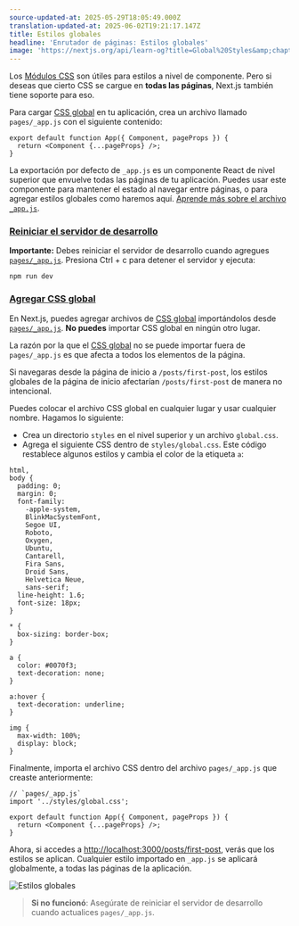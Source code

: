 ```yaml
---
source-updated-at: 2025-05-29T18:05:49.000Z
translation-updated-at: 2025-06-02T19:21:17.147Z
title: Estilos globales
headline: 'Enrutador de páginas: Estilos globales'
image: 'https://nextjs.org/api/learn-og?title=Global%20Styles&amp;chapter=16'
---
```


Los [Módulos CSS](/docs/basic-features/built-in-css-support#adding-component-level-css) son útiles para estilos a nivel de componente. Pero si deseas que cierto CSS se cargue en **todas las páginas**, Next.js también tiene soporte para eso.

Para cargar [CSS global](/docs/basic-features/built-in-css-support#adding-a-global-stylesheet) en tu aplicación, crea un archivo llamado `pages/_app.js` con el siguiente contenido:

```
export default function App({ Component, pageProps }) {
  return <Component {...pageProps} />;
}
```

La exportación por defecto de `_app.js` es un componente React de nivel superior que envuelve todas las páginas de tu aplicación. Puedes usar este componente para mantener el estado al navegar entre páginas, o para agregar estilos globales como haremos aquí. [Aprende más sobre el archivo `_app.js`](/docs/advanced-features/custom-app).

### [Reiniciar el servidor de desarrollo](#restart-the-development-server)

**Importante:** Debes reiniciar el servidor de desarrollo cuando agregues [`pages/_app.js`](/docs/advanced-features/custom-app). Presiona Ctrl + c para detener el servidor y ejecuta:

```
npm run dev
```

### [Agregar CSS global](#adding-global-css)

En Next.js, puedes agregar archivos de [CSS global](/docs/basic-features/built-in-css-support#adding-a-global-stylesheet) importándolos desde [`pages/_app.js`](/docs/advanced-features/custom-app). **No puedes** importar CSS global en ningún otro lugar.

La razón por la que el [CSS global](/docs/basic-features/built-in-css-support#adding-a-global-stylesheet) no se puede importar fuera de `pages/_app.js` es que afecta a todos los elementos de la página.

Si navegaras desde la página de inicio a `/posts/first-post`, los estilos globales de la página de inicio afectarían `/posts/first-post` de manera no intencional.

Puedes colocar el archivo CSS global en cualquier lugar y usar cualquier nombre. Hagamos lo siguiente:

*   Crea un directorio `styles` en el nivel superior y un archivo `global.css`.
*   Agrega el siguiente CSS dentro de `styles/global.css`. Este código restablece algunos estilos y cambia el color de la etiqueta `a`:

```
html,
body {
  padding: 0;
  margin: 0;
  font-family:
    -apple-system,
    BlinkMacSystemFont,
    Segoe UI,
    Roboto,
    Oxygen,
    Ubuntu,
    Cantarell,
    Fira Sans,
    Droid Sans,
    Helvetica Neue,
    sans-serif;
  line-height: 1.6;
  font-size: 18px;
}
 
* {
  box-sizing: border-box;
}
 
a {
  color: #0070f3;
  text-decoration: none;
}
 
a:hover {
  text-decoration: underline;
}
 
img {
  max-width: 100%;
  display: block;
}
```

Finalmente, importa el archivo CSS dentro del archivo `pages/_app.js` que creaste anteriormente:

```
// `pages/_app.js`
import '../styles/global.css';
 
export default function App({ Component, pageProps }) {
  return <Component {...pageProps} />;
}
```

Ahora, si accedes a [http://localhost:3000/posts/first-post](http://localhost:3000/posts/first-post), verás que los estilos se aplican. Cualquier estilo importado en `_app.js` se aplicará globalmente, a todas las páginas de la aplicación.

![Estilos globales](https://h8DxKfmAPhn8O0p3.public.blob.vercel-storage.com/learn/pages-router/assets-metadata-css/global-styles.png)

> **Si no funcionó**: Asegúrate de reiniciar el servidor de desarrollo cuando actualices `pages/_app.js`.